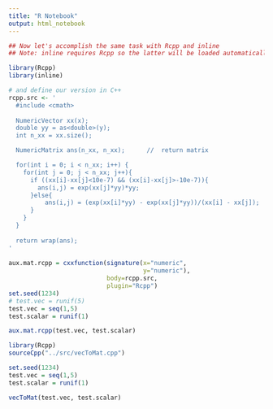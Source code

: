 ```yaml
---
title: "R Notebook"
output: html_notebook
---
```




```r
## Now let's accomplish the same task with Rcpp and inline
## Note: inline requires Rcpp so the latter will be loaded automatically

library(Rcpp)
library(inline)

# and define our version in C++
rcpp.src <- '
  #include <cmath>
  
  NumericVector xx(x);
  double yy = as<double>(y);
  int n_xx = xx.size();

  NumericMatrix ans(n_xx, n_xx);      //  return matrix

  for(int i = 0; i < n_xx; i++) {
    for(int j = 0; j < n_xx; j++){
      if ((xx[i]-xx[j]<10e-7) && (xx[i]-xx[j]>-10e-7)){
        ans(i,j) = exp(xx[j]*yy)*yy;
      }else{
	      ans(i,j) = (exp(xx[i]*yy) - exp(xx[j]*yy))/(xx[i] - xx[j]);
      }
    }
  }
  
  return wrap(ans);
'
 
aux.mat.rcpp = cxxfunction(signature(x="numeric", 
                                     y="numeric"), 
                           body=rcpp.src, 
                           plugin="Rcpp")
set.seed(1234)
# test.vec = runif(5)
test.vec = seq(1,5)
test.scalar = runif(1)

aux.mat.rcpp(test.vec, test.scalar)
```


```r
library(Rcpp)
sourceCpp("../src/vecToMat.cpp")

set.seed(1234)
test.vec = seq(1,5)
test.scalar = runif(1)

vecToMat(test.vec, test.scalar)
```

